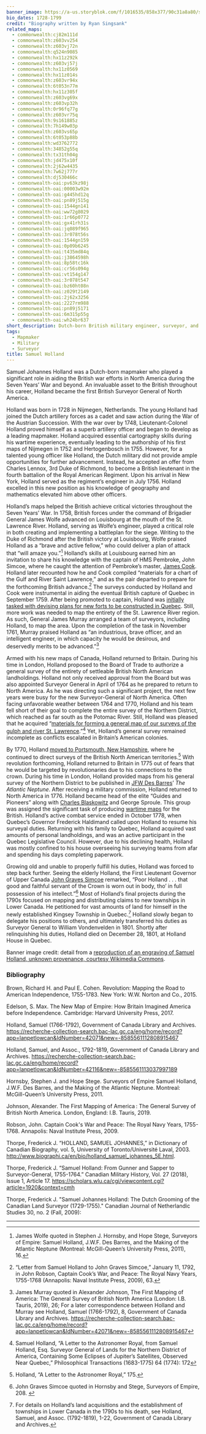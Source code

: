 ```yaml
---
banner_image: https://a-us.storyblok.com/f/1016535/858x377/90c31a8a80/samuel_holland.png
bio_dates: 1728-1799
credit: "Biography written by Ryan Singsank"
related_maps:
  - commonwealth:cj82m111d
  - commonwealth:z603vv254
  - commonwealth:z603vj72n
  - commonwealth:q524n9085
  - commonwealth:hx11z292k
  - commonwealth:z603vj57j
  - commonwealth:hx11z0569
  - commonwealth:hx11z014s
  - commonwealth:z603vr94x
  - commonwealth:6t053n77m
  - commonwealth:hx11z305f
  - commonwealth:z603vg69x
  - commonwealth:z603vp32h
  - commonwealth:0r96fq77g
  - commonwealth:z603vr75q
  - commonwealth:9s161885z
  - commonwealth:7h149w03p
  - commonwealth:z603vs65p
  - commonwealth:6t053p88b
  - commonwealth:wd3762772
  - commonwealth:34852g55q
  - commonwealth:tx31th04g
  - commonwealth:jd475x10f
  - commonwealth:2j62w4435
  - commonwealth:7w62j777r
  - commonwealth:dj530466c
  - commonwealth-oai:pv63kz98j
  - commonwealth-oai:00003w92m
  - commonwealth-oai:g445hd12q
  - commonwealth-oai:pn89j515g
  - commonwealth-oai:1544gn141
  - commonwealth-oai:ww72g8029
  - commonwealth-oai:1r66p0772
  - commonwealth-oai:gx41rh31s
  - commonwealth-oai:jq089f965
  - commonwealth-oai:3r078t56s
  - commonwealth-oai:1544gn159
  - commonwealth-oai:0p09b6245
  - commonwealth-oai:t435md84q
  - commonwealth-oai:j3864598h
  - commonwealth-oai:8p58tc16k
  - commonwealth-oai:cr56s094g
  - commonwealth-oai:vt154g147
  - commonwealth-oai:3r078t547
  - commonwealth-oai:bz60ht08n
  - commonwealth-oai:z029t2149
  - commonwealth-oai:2j62x3256
  - commonwealth-oai:2227rm988
  - commonwealth-oai:pn89j5171
  - commonwealth-oai:6m315p55g
  - commonwealth-oai:wh24br637
short_description: Dutch-born British military engineer, surveyor, and cartographer
tags:
  - Mapmaker
  - Military
  - Surveyor
title: Samuel Holland
---
```



Samuel Johannes Holland was a Dutch-born mapmaker who played a significant role in aiding the British war efforts in North America during the Seven Years’ War and beyond. An invaluable asset to the British throughout his career, Holland became the first British Surveyor General of North America. 

Holland was born in 1728 in Nijmegen, Netherlands. The young Holland had joined the Dutch artillery forces as a cadet and saw action during the War of the Austrian Succession. With the war over by 1748, Lieutenant-Colonel Holland proved himself as a superb artillery officer and began to develop as a leading mapmaker. Holland acquired essential cartography skills during his wartime experience, eventually leading to the authorship of his first maps of Nijmegen in 1752 and Hertogenbosch in 1755. However, for a talented young officer like Holland, the Dutch military did not provide ample opportunities for further advancement. Instead, he accepted an offer from Charles Lennox, 3rd Duke of Richmond, to become a British lieutenant in the fourth battalion of the Royal American Regiment. Upon his arrival in New York, Holland served as the regiment’s engineer in July 1756. Holland excelled in this new position as his knowledge of geography and mathematics elevated him above other officers.

Holland’s maps helped the British achieve critical victories throughout the Seven Years’ War. In 1758, British forces under the command of Brigadier General James Wolfe advanced on Louisbourg at the mouth of the St. Lawrence River. Holland, serving as Wolfe’s engineer, played a critical role in both creating and implementing a battleplan for the siege. Writing to the Duke of Richmond after the British victory at Louisbourg, Wolfe praised Holland as a “brave and active fellow,” who could deliver a plan of attack that “will amaze you.”[^1] Holland’s skills at Louisbourg earned him an invitation to share his knowledge with the captain of HMS Pembroke, John Simcoe, where he caught the attention of Pembroke’s master, [James Cook](/people/james-cook).  Holland later recounted how he and Cook compiled “materials for a chart of the Gulf and River Saint Lawrence,” and as the pair departed to prepare for the forthcoming British advance.[^2] The surveys conducted by Holland and Cook were instrumental in aiding the eventual British capture of Quebec in September 1759. After being promoted to captain, Holland was [initially tasked with devising plans for new forts to be constructed in Quebec](/maps/commonwealth:7h149v43f). Still, more work was needed to map the entirety of the St. Lawrence River region. As such, General James Murray arranged a team of surveyors, including Holland, to map the area. Upon the completion of the task in November 1761, Murray praised Holland as “an industrious, brave officer, and an intelligent engineer, in which capacity he would be desirous, and deservedly merits to be advanced.”[^3]   

<InlineMapViewer identifier="commonwealth__6t053n77m" />

Armed with his new maps of Canada, Holland returned to Britain. During his time in London, Holland proposed to the Board of Trade to authorize a general survey of the entirety of settleable British North American landholdings. Holland not only received approval from the Board but was also appointed Surveyor General in April of 1764 as he prepared to return to North America. As he was directing such a significant project, the next few years were busy for the new Surveyor-General of North America. Often facing unfavorable weather between 1764 and 1770, Holland and his team fell short of their goal to complete the entire survey of the Northern District, which reached as far south as the Potomac River. Still, Holland was pleased that he acquired “[materials for forming a general map of our surveys of the gulph and river St. Lawrence](/maps/commonwealth:hx11z066j).”[^4] Yet, Holland’s general survey remained incomplete as conflicts escalated in Britain’s American colonies.

By 1770, Holland [moved to Portsmouth, New Hampshire](/maps/commonwealth:wd3762772), where he continued to direct surveys of the British North American territories.[^5] With revolution forthcoming, Holland returned to Britain in 1775 out of fears that he would be targeted by revolutionaries due to his connections to the crown. During his time in London, Holland provided maps from his general survey of the Northern District to be published in [JFW Des Barres](/people/joseph-frederick-wallet-desbarres)’ _The Atlantic Neptune_. After receiving a military commission, Holland returned to North America in 1776. Holland became head of the elite “Guides and Pioneers” along with [Charles Blaskowitz](/people/charles-blaskowitz) and George Sproule. This group was assigned the significant task of producing [wartime maps](/maps/commonwealth:9s161885z) for the British. Holland’s active combat service ended in October 1778, when Quebec’s Governor Frederick Haldimand called upon Holland to resume his surveyal duties. Returning with his family to Quebec, Holland acquired vast amounts of personal landholdings, and was an active participant in the Quebec Legislative Council. However, due to his declining health, Holland was mostly confined to his house overseeing his surveying teams from afar and spending his days completing paperwork.

Growing old and unable to properly fulfill his duties, Holland was forced to step back further. Seeing the elderly Holland, the First Lieutenant Governor of Upper Canada [John Graves Simcoe](/people/john-graves-simcoe) remarked, “Poor Holland . . . that good and faithful servant of the Crown is worn out in body, tho’ in full possession of his intellect.”[^6] Most of Holland’s final projects during the 1790s focused on mapping and distributing claims to new townships in Lower Canada. He petitioned for vast amounts of land for himself in the newly established Kingsey Township in Quebec.[^7] Holland slowly began to delegate his positions to others, and ultimately transferred his duties as Surveyor General to William Vondenvelden in 1801. Shortly after relinquishing his duties, Holland died on December 28, 1801, at Holland House in Quebec.

Banner image credit: detail from a [reproduction of an engraving of Samuel Holland, unknown provenance, courtesy Wikimedia Commons](https://commons.wikimedia.org/wiki/File:Samuel_Holland.jpg).

[^1]: James Wolfe quoted in Stephen J. Hornsby, and Hope Stege, Surveyors of Empire: Samuel Holland, J.W.F. Des Barres, and the Making of the Atlantic Neptune (Montreal: McGill-Queen’s University Press, 2011), 16.

[^2]: “Letter from Samuel Holland to John Graves Simcoe,” January 11, 1792, in John Robson, Captain Cook’s War, and Peace: The Royal Navy Years, 1755-1768 (Annapolis: Naval Institute Press, 2009), 63.

[^3]: James Murray quoted in Alexander Johnson, The First Mapping of America: The General Survey of British North America (London: I.B. Tauris, 2019), 26; For a later correspondence between Holland and Murray see Holland, Samuel (1766-1792), 8, Government of Canada Library and Archives. https://recherche-collection-search.bac-lac.gc.ca/eng/home/record?app=lanpetlowcan&IdNumber=42071&new=-8585561112808915467

[^4]: Samuel Holland, “A Letter to the Astronomer Royal, from Samuel Holland, Esq. Surveyor General of Lands for the Northern District of America, Containing Some Eclipses of Jupiter’s Satellites, Observed Near Quebec,” Philosophical Transactions (1683-1775) 64 (1774): 172

[^5]: Holland, “A Letter to the Astronomer Royal,” 175.

[^6]: John Graves Simcoe quoted in Hornsby and Stege, Surveyors of Empire, 208. 

[^7]: For details on Holland’s land acquisitions and the establishment of townships in Lower Canada in the 1790s to his death, see Holland, Samuel, and Assoc. (1792-1819), 1-22, Government of Canada Library and Archives.

### Bibliography

Brown, Richard H. and Paul E. Cohen. Revolution: Mapping the Road to American Independence, 1755-1783. New York: W.W. Norton and Co., 2015.

Edelson, S. Max. The New Map of Empire: How Britain Imagined America before Independence. Cambridge: Harvard University Press, 2017.

Holland, Samuel (1766-1792), Government of Canada Library and Archives. https://recherche-collection-search.bac-lac.gc.ca/eng/home/record?app=lanpetlowcan&IdNumber=42071&new=-8585561112808915467

Holland, Samuel, and Assoc., 1792-1819, Government of Canada Library and Archives. https://recherche-collection-search.bac-lac.gc.ca/eng/home/record?app=lanpetlowcan&IdNumber=42116&new=-8585561113037997189

Hornsby, Stephen J. and Hope Stege. Surveyors of Empire Samuel Holland, J.W.F. Des Barres, and the Making of the Atlantic Neptune. Montreal: McGill-Queen’s University Press, 2011.

Johnson, Alexander. The First Mapping of America : The General Survey of British North America. London, England: I.B. Tauris, 2019.

Robson, John. Captain Cook's War and Peace: The Royal Navy Years, 1755-1768. Annapolis: Naval Institute Press, 2009.

Thorpe, Frederick J. “HOLLAND, SAMUEL JOHANNES,” in Dictionary of Canadian Biography, vol. 5, University of Toronto/Université Laval, 2003. http://www.biographi.ca/en/bio/holland_samuel_johannes_5E.html.

Thorpe, Frederick J. “Samuel Holland: From Gunner and Sapper to Surveyor-General, 1755-1764.” Canadian Military History, Vol. 27 (2018), Issue 1, Article 17. https://scholars.wlu.ca/cgi/viewcontent.cgi?article=1920&context=cmh

Thorpe, Frederick J. "Samuel Johannes Holland: The Dutch Grooming of the Canadian Land Surveyor (1729-1755)." Canadian Journal of Netherlandic Studies 30, no. 2 (Fall, 2009):

***
